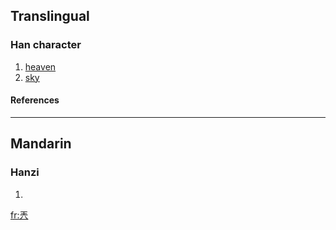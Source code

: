 ==Translingual==
===Han character===
{{Han char|rad=八|as=04|sn=6|four=|canj=一土金 (MGC), X一土金 (XMGC)}}
# [[heaven]]
# [[sky]]
====References====
{{Han ref|kx=0127.090|dkj=01461|dj=0284.030|hdz=10242.050|uh=5172|ud=20850}}
----
==Mandarin==
===Hanzi===
{{cmn-hanzi|pin=[[tiān]] (tian1), [[wān]] (wan1)|wg=t'ien<sup>1</sup>, wan<sup>1</sup>}}
# {{defn|Mandarin}}




[[fr:兲]]